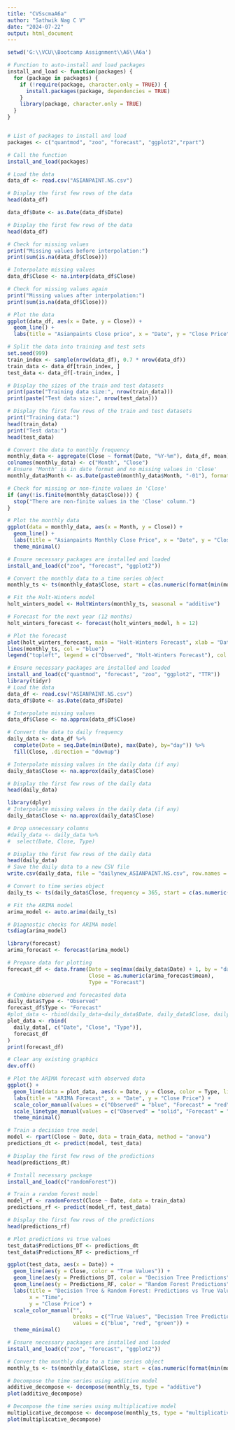 ---
title: "CVSscmaA6a"
author: "Sathwik Nag C V"
date: "2024-07-22"
output: html_document
---

```{r}
setwd('G:\\VCU\\Bootcamp Assignment\\A6\\A6a')

# Function to auto-install and load packages
install_and_load <- function(packages) {
  for (package in packages) {
    if (!require(package, character.only = TRUE)) {
      install.packages(package, dependencies = TRUE)
    }
    library(package, character.only = TRUE)
  }
}


# List of packages to install and load
packages <- c("quantmod", "zoo", "forecast", "ggplot2","rpart")

# Call the function
install_and_load(packages)

# Load the data
data_df <- read.csv("ASIANPAINT.NS.csv")

# Display the first few rows of the data
head(data_df)

data_df$Date <- as.Date(data_df$Date)

# Display the first few rows of the data
head(data_df)

# Check for missing values
print("Missing values before interpolation:")
print(sum(is.na(data_df$Close)))

# Interpolate missing values
data_df$Close <- na.interp(data_df$Close)

# Check for missing values again
print("Missing values after interpolation:")
print(sum(is.na(data_df$Close)))

# Plot the data
ggplot(data_df, aes(x = Date, y = Close)) + 
  geom_line() + 
  labs(title = "Asianpaints Close price", x = "Date", y = "Close Price")

# Split the data into training and test sets
set.seed(999)
train_index <- sample(nrow(data_df), 0.7 * nrow(data_df))
train_data <- data_df[train_index, ]
test_data <- data_df[-train_index, ]

# Display the sizes of the train and test datasets
print(paste("Training data size:", nrow(train_data)))
print(paste("Test data size:", nrow(test_data)))

# Display the first few rows of the train and test datasets
print("Training data:")
head(train_data)
print("Test data:")
head(test_data)

# Convert the data to monthly frequency
monthly_data <- aggregate(Close ~ format(Date, "%Y-%m"), data_df, mean)
colnames(monthly_data) <- c("Month", "Close")
# Ensure 'Month' is in date format and no missing values in 'Close'
monthly_data$Month <- as.Date(paste0(monthly_data$Month, "-01"), format="%Y-%m-%d")

# Check for missing or non-finite values in 'Close'
if (any(!is.finite(monthly_data$Close))) {
  stop("There are non-finite values in the 'Close' column.")
}

# Plot the monthly data
ggplot(data = monthly_data, aes(x = Month, y = Close)) +
  geom_line() +
  labs(title = "Asianpaints Monthly Close Price", x = "Date", y = "Close Price") +
  theme_minimal()

# Ensure necessary packages are installed and loaded
install_and_load(c("zoo", "forecast", "ggplot2"))

# Convert the monthly data to a time series object
monthly_ts <- ts(monthly_data$Close, start = c(as.numeric(format(min(monthly_data$Month), "%Y")), as.numeric(format(min(monthly_data$Month), "%m"))), frequency = 12)

# Fit the Holt-Winters model
holt_winters_model <- HoltWinters(monthly_ts, seasonal = "additive")

# Forecast for the next year (12 months)
holt_winters_forecast <- forecast(holt_winters_model, h = 12)

# Plot the forecast
plot(holt_winters_forecast, main = "Holt-Winters Forecast", xlab = "Date", ylab = "Close Price")
lines(monthly_ts, col = "blue")
legend("topleft", legend = c("Observed", "Holt-Winters Forecast"), col = c("blue", "red"), lty = 1:2)
```

```{r}
# Ensure necessary packages are installed and loaded
install_and_load(c("quantmod", "forecast", "zoo", "ggplot2", "TTR"))
library(tidyr)
# Load the data
data_df <- read.csv("ASIANPAINT.NS.csv")
data_df$Date <- as.Date(data_df$Date)

# Interpolate missing values
data_df$Close <- na.approx(data_df$Close)

# Convert the data to daily frequency
daily_data <- data_df %>%
  complete(Date = seq.Date(min(Date), max(Date), by="day")) %>%
  fill(Close, .direction = "downup")

# Interpolate missing values in the daily data (if any)
daily_data$Close <- na.approx(daily_data$Close)

# Display the first few rows of the daily data
head(daily_data)

library(dplyr)
# Interpolate missing values in the daily data (if any)
daily_data$Close <- na.approx(daily_data$Close)

# Drop unnecessary columns
#daily_data <- daily_data %>% 
#  select(Date, Close, Type)

# Display the first few rows of the daily data
head(daily_data)
# Save the daily data to a new CSV file
write.csv(daily_data, file = "dailynew_ASIANPAINT.NS.csv", row.names = FALSE)

# Convert to time series object
daily_ts <- ts(daily_data$Close, frequency = 365, start = c(as.numeric(format(min(daily_data$Date), "%Y")), as.numeric(format(min(daily_data$Date), "%j"))))

# Fit the ARIMA model
arima_model <- auto.arima(daily_ts)

# Diagnostic checks for ARIMA model
tsdiag(arima_model)

library(forecast)
arima_forecast <- forecast(arima_model)

# Prepare data for plotting
forecast_df <- data.frame(Date = seq(max(daily_data$Date) + 1, by = "day", length.out = 730),
                          Close = as.numeric(arima_forecast$mean),
                          Type = "Forecast")

# Combine observed and forecasted data
daily_data$Type <- "Observed"
forecast_df$Type <- "Forecast"
#plot_data <- rbind(daily_data~daily_data$Date, daily_data$Close, daily_data$Type, forecast_df)
plot_data <- rbind(
  daily_data[, c("Date", "Close", "Type")],
  forecast_df
)
print(forecast_df)

# Clear any existing graphics
dev.off()

# Plot the ARIMA forecast with observed data
ggplot() +
  geom_line(data = plot_data, aes(x = Date, y = Close, color = Type, linetype = Type), size = 1) +
  labs(title = "ARIMA Forecast", x = "Date", y = "Close Price") +
  scale_color_manual(values = c("Observed" = "blue", "Forecast" = "red")) +
  scale_linetype_manual(values = c("Observed" = "solid", "Forecast" = "dashed")) +
  theme_minimal()

# Train a decision tree model
model <- rpart(Close ~ Date, data = train_data, method = "anova")
predictions_dt <- predict(model, test_data)

# Display the first few rows of the predictions
head(predictions_dt)

# Install necessary package
install_and_load(c("randomForest"))

# Train a random forest model
model_rf <- randomForest(Close ~ Date, data = train_data)
predictions_rf <- predict(model_rf, test_data)

# Display the first few rows of the predictions
head(predictions_rf)

# Plot predictions vs true values
test_data$Predictions_DT <- predictions_dt
test_data$Predictions_RF <- predictions_rf

ggplot(test_data, aes(x = Date)) +
  geom_line(aes(y = Close, color = "True Values")) +
  geom_line(aes(y = Predictions_DT, color = "Decision Tree Predictions")) +
  geom_line(aes(y = Predictions_RF, color = "Random Forest Predictions")) +
  labs(title = "Decision Tree & Random Forest: Predictions vs True Values", 
       x = "Time", 
       y = "Close Price") +
  scale_color_manual("", 
                     breaks = c("True Values", "Decision Tree Predictions", "Random Forest Predictions"),
                     values = c("blue", "red", "green")) +
  theme_minimal()
```

```{r}
# Ensure necessary packages are installed and loaded
install_and_load(c("zoo", "forecast", "ggplot2"))

# Convert the monthly data to a time series object
monthly_ts <- ts(monthly_data$Close, start = c(as.numeric(format(min(monthly_data$Month), "%Y")), as.numeric(format(min(monthly_data$Month), "%m"))), frequency = 12)

# Decompose the time series using additive model
additive_decompose <- decompose(monthly_ts, type = "additive")
plot(additive_decompose)

# Decompose the time series using multiplicative model
multiplicative_decompose <- decompose(monthly_ts, type = "multiplicative")
plot(multiplicative_decompose)


```
